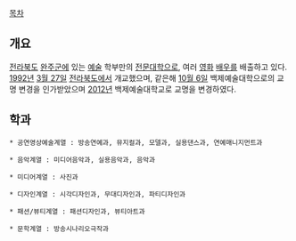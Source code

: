 [[목차]]

== 개요 ==

[[전라북도]] [[완주군]]에 있는 [[예술]] 학부만의 [[전문대학]]으로, 여러 [[영화]] [[배우]]를 배출하고 있다.
[[1992년]] [[3월 27일]] [[전라북도]]에서 개교했으며, 같은해 [[10월 6일]] 백제예술대학으로의 교명 변경을 인가받았으며 [[2012년]] 백제예술대학교로 교명을 변경하였다.

== 학과 ==

 * 공연영상예술계열 : 방송연예과, 뮤지컬과, 모델과, 실용댄스과, 연예매니지먼트과

 * 음악계열 : 미디어음악과, 실용음악과, 음악과

 * 미디어계열 : 사진과

 * 디자인계열 : 시각디자인과, 무대디자인과, 파티디자인과

 * 패션/뷰티계열 : 패션디자인과, 뷰티아트과

 * 문학계열 : 방송시나리오극작과
